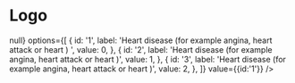 
<Meta title="molecules/Single Choice Question" component={SingleChoiceQuestion} />


# Logo

<Canvas>
  <Story name="Single Choice Question">
    <SingleChoiceQuestion onChange={()=> null}
                          options={[
                                    {
                                      id: '1',
                                      label: 'Heart disease (for example angina, heart attack or heart ) ',
                                      value: 0,
                                    },
                                    {
                                      id: '2',
                                      label: 'Heart disease (for example angina, heart attack or heart )',
                                      value: 1,
                                    },
                                    {
                                      id: '3',
                                      label: 'Heart disease (for example angina, heart attack or heart )',
                                      value: 2,
                                    },
                                  ]}
                          value={{id:'1'}}
    />
  </Story>
</Canvas>
